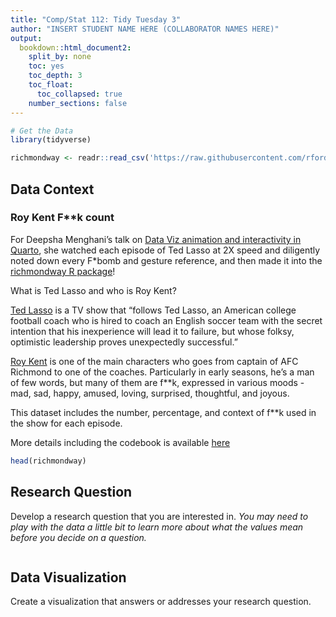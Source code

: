 ```yaml
---
title: "Comp/Stat 112: Tidy Tuesday 3"
author: "INSERT STUDENT NAME HERE (COLLABORATOR NAMES HERE)"
output:
  bookdown::html_document2:
    split_by: none
    toc: yes
    toc_depth: 3
    toc_float:
      toc_collapsed: true
    number_sections: false
---
```


```r
# Get the Data
library(tidyverse)

richmondway <- readr::read_csv('https://raw.githubusercontent.com/rfordatascience/tidytuesday/master/data/2023/2023-09-26/richmondway.csv')


```

## Data Context

### Roy Kent F**k count

For Deepsha Menghani's talk on [Data Viz animation and interactivity in Quarto](https://deepshamenghani.github.io/posit_plotly_crosstalk/#/title-slide), she watched each episode of Ted Lasso at 2X speed and diligently noted down every F*bomb and gesture reference, and then made it into the [richmondway R package](https://github.com/deepshamenghani/richmondway)!

What is Ted Lasso and who is Roy Kent? 

[Ted Lasso](https://en.wikipedia.org/wiki/Ted_Lasso) is a TV show that "follows Ted Lasso, an American college football coach who is hired to coach an English soccer team with the secret intention that his inexperience will lead it to failure, but whose folksy, optimistic leadership proves unexpectedly successful."

[Roy Kent](https://ted-lasso.fandom.com/wiki/Roy_Kent) is one of the main characters who goes from captain of AFC Richmond to one of the coaches. Particularly in early seasons, he's a man of few words, but many of them are f**k, expressed in various moods - mad, sad, happy, amused, loving, surprised, thoughtful, and joyous. 

This dataset includes the number, percentage, and context of f**k used in the show for each episode.



More details including the codebook is available [here](https://github.com/rfordatascience/tidytuesday/tree/master/data/2023/2023-09-26)

```r
head(richmondway)
```


## Research Question

Develop a research question that you are interested in. *You may need to play with the data a little bit to learn more about what the values mean before you decide on a question.*

> 

```r

```

## Data Visualization

Create a visualization that answers or addresses your research question.

```r

```
